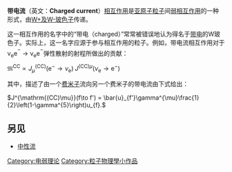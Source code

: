 '''带电流'''（英文：'''Charged current'''）[[相互作用|相互作用]]是[[亚原子粒子|亚原子粒子]]间[[弱相互作用|弱相互作用]]的一种形式，由[[W及Z玻色子|W+及W-玻色子]]传递。

这一相互作用的名字中的“带电（charged）”常常被错误地认为得名于[[電荷|带电]]的W玻色子。实际上，这一名字应源于参与相互作用的粒子。例如，带电流相互作用对于ν<span style="display:inline-block; margin-bottom:-0.3em; vertical-align:-0.4em; line-height:1.2em; font-size:85%; text-align:left;"><br>
e</span><span class="unicode" style="white-space:nowrap;" contenteditable="false"></span>e<span style="display:inline-block; margin-bottom:-0.3em; vertical-align:0.8em; line-height:1.2em; font-size:85%; text-align:left;">−</span><span class="unicode" style="white-space:nowrap;" contenteditable="false"></span> → ν<span style="display:inline-block; margin-bottom:-0.3em; vertical-align:-0.4em; line-height:1.2em; font-size:85%; text-align:left;"><br>
e</span><span class="unicode" style="white-space:nowrap;" contenteditable="false"></span>e<span style="display:inline-block; margin-bottom:-0.3em; vertical-align:0.8em; line-height:1.2em; font-size:85%; text-align:left;">−</span><span class="unicode" style="white-space:nowrap;" contenteditable="false"></span>弹性散射的射程所做出的贡献：

<math>\mathfrak{M}^{\mathrm{CC}} \propto J_{\mu}^{\mathrm{(CC)}}(\mathrm{e^{-}}\to\nu_{\mathrm{e}}) \; J^{\mathrm{(CC)}\mu}(\nu_{\mathrm{e}}\to\mathrm{e^{-}})</math>

其中，描述了由一个[[费米子|费米子]]流向另一个费米子的带电流由下式给出：

<math>J^{\mathrm{(CC)\mu}}(f\to f') = \bar{u}_{f'}\gamma^{\mu}\frac{1}{2}\left(1-\gamma^{5}\right)u_{f}.</math>

== 另见 ==
* [[中性流|中性流]]


{{Particle-stub}}


{{电磁学}}

[[Category:电弱理论|Category:电弱理论]]
[[Category:粒子物理學小作品|Category:粒子物理學小作品]]